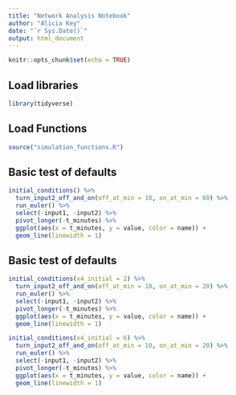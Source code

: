 ```yaml
---
title: "Network Analysis Notebook"
author: "Alicia Key"
date: "`r Sys.Date()`"
output: html_document
---
```


```r
knitr::opts_chunk$set(echo = TRUE)
```

## Load libraries

```r
library(tidyverse)
```

## Load Functions

```r
source("simulation_functions.R")
```

## Basic test of defaults

```r
initial_conditions() %>%
  turn_input2_off_and_on(off_at_min = 10, on_at_min = 60) %>%
  run_euler() %>%
  select(-input1, -input2) %>%
  pivot_longer(-t_minutes) %>%
  ggplot(aes(x = t_minutes, y = value, color = name)) +
  geom_line(linewidth = 1)
```

## Basic test of defaults

```r
initial_conditions(x4_initial = 2) %>%
  turn_input2_off_and_on(off_at_min = 10, on_at_min = 20) %>%
  run_euler() %>%
  select(-input1, -input2) %>%
  pivot_longer(-t_minutes) %>%
  ggplot(aes(x = t_minutes, y = value, color = name)) +
  geom_line(linewidth = 1)
```

```r
initial_conditions(x4_initial = 6) %>%
  turn_input2_off_and_on(off_at_min = 10, on_at_min = 20) %>%
  run_euler() %>%
  select(-input1, -input2) %>%
  pivot_longer(-t_minutes) %>%
  ggplot(aes(x = t_minutes, y = value, color = name)) +
  geom_line(linewidth = 1)
```
